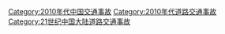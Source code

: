 [[Category:2010年代中国交通事故|Category:2010年代中国交通事故]]
[[Category:2010年代道路交通事故|Category:2010年代道路交通事故]]
[[Category:21世纪中国大陆道路交通事故|Category:21世纪中国大陆道路交通事故]]